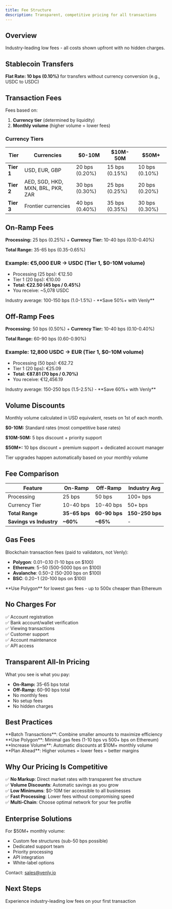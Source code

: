 ```yaml
---
title: Fee Structure
description: Transparent, competitive pricing for all transactions
---
```


## Overview

Industry-leading low fees - all costs shown upfront with no hidden charges.

## Stablecoin Transfers

**Flat Rate: 10 bps (0.10%)** for transfers without currency conversion (e.g., USDC to USDC)

## Transaction Fees

Fees based on:
1. **Currency tier** (determined by liquidity)
2. **Monthly volume** (higher volume = lower fees)

### Currency Tiers

| Tier | Currencies | $0-10M | $10M-50M | $50M+ |
|------|-----------|--------|----------|-------|
| **Tier 1** | USD, EUR, GBP | 20 bps (0.20%) | 15 bps (0.15%) | 10 bps (0.10%) |
| **Tier 2** | AED, SGD, HKD, MXN, BRL, PKR, ZAR | 30 bps (0.30%) | 25 bps (0.25%) | 20 bps (0.20%) |
| **Tier 3** | Frontier currencies | 40 bps (0.40%) | 35 bps (0.35%) | 30 bps (0.30%) |

## On-Ramp Fees

**Processing:** 25 bps (0.25%) + **Currency Tier:** 10-40 bps (0.10-0.40%)

**Total Range:** 35-65 bps (0.35-0.65%)

### Example: €5,000 EUR → USDC (Tier 1, $0-10M volume)
- Processing (25 bps): €12.50
- Tier 1 (20 bps): €10.00
- **Total: €22.50 (45 bps / 0.45%)**
- You receive: ~5,078 USDC

<Info>
  Industry average: 100-150 bps (1.0-1.5%) - **Save 50%+ with Venly**
</Info>

## Off-Ramp Fees

**Processing:** 50 bps (0.50%) + **Currency Tier:** 10-40 bps (0.10-0.40%)

**Total Range:** 60-90 bps (0.60-0.90%)

### Example: 12,800 USDC → EUR (Tier 1, $0-10M volume)
- Processing (50 bps): €62.72
- Tier 1 (20 bps): €25.09
- **Total: €87.81 (70 bps / 0.70%)**
- You receive: €12,456.19

<Info>
  Industry average: 150-250 bps (1.5-2.5%) - **Save 60%+ with Venly**
</Info>

## Volume Discounts

Monthly volume calculated in USD equivalent, resets on 1st of each month.

**$0-10M:** Standard rates (most competitive base rates)

**$10M-50M:** 5 bps discount + priority support

**$50M+:** 10 bps discount + premium support + dedicated account manager

<Tip>
  Tier upgrades happen automatically based on your monthly volume
</Tip>

## Fee Comparison

| Feature | On-Ramp | Off-Ramp | Industry Avg |
|---------|---------|----------|--------------|
| Processing | 25 bps | 50 bps | 100+ bps |
| Currency Tier | 10-40 bps | 10-40 bps | 50+ bps |
| **Total Range** | **35-65 bps** | **60-90 bps** | **150-250 bps** |
| **Savings vs Industry** | **~60%** | **~65%** | - |

## Gas Fees

Blockchain transaction fees (paid to validators, not Venly):

- **Polygon**: $0.01-$0.10 (1-10 bps on $100)
- **Ethereum**: $5-$50 (500-5000 bps on $100)
- **Avalanche**: $0.50-$2 (50-200 bps on $100)
- **BSC**: $0.20-$1 (20-100 bps on $100)

<Tip>
  **Use Polygon** for lowest gas fees - up to 500x cheaper than Ethereum
</Tip>

## No Charges For

✅ Account registration  
✅ Bank account/wallet verification  
✅ Viewing transactions  
✅ Customer support  
✅ Account maintenance  
✅ API access

## Transparent All-In Pricing

What you see is what you pay:
- **On-Ramp:** 35-65 bps total
- **Off-Ramp:** 60-90 bps total
- No monthly fees
- No setup fees
- No hidden charges

## Best Practices

<Tip>
  **Batch Transactions**: Combine smaller amounts to maximize efficiency
</Tip>

<Tip>
  **Use Polygon**: Minimal gas fees (1-10 bps vs 500+ bps on Ethereum)
</Tip>

<Tip>
  **Increase Volume**: Automatic discounts at $10M+ monthly volume
</Tip>

<Tip>
  **Plan Ahead**: Higher volumes = lower fees = better margins
</Tip>

## Why Our Pricing Is Competitive

✅ **No Markup**: Direct market rates with transparent fee structure  
✅ **Volume Discounts**: Automatic savings as you grow  
✅ **Low Minimums**: $0-10M tier accessible to all businesses  
✅ **Fast Processing**: Lower fees without compromising speed  
✅ **Multi-Chain**: Choose optimal network for your fee profile  

## Enterprise Solutions

For $50M+ monthly volume:
- Custom fee structures (sub-50 bps possible)
- Dedicated support team
- Priority processing
- API integration
- White-label options

Contact: sales@venly.io

## Next Steps

<Card title="Start Transacting" icon="rocket" href="/guides/payments/transactions/overview">
  Experience industry-leading low fees on your first transaction
</Card>
